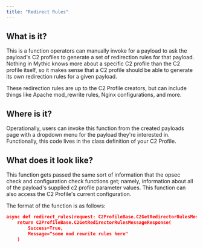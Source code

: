 ```yaml
---
title: "Redirect Rules"
---
```


## What is it?

This is a function operators can manually invoke for a payload to ask the payload's C2 profiles to generate a set of redirection rules for that payload. Nothing in Mythic knows more about a specific C2 profile than the C2 profile itself, so it makes sense that a C2 profile should be able to generate its own redirection rules for a given payload.

These redirection rules are up to the C2 Profile creators, but can include things like Apache mod\_rewrite rules, Nginx configurations, and more.

## Where is it?

Operationally, users can invoke this function from the created payloads page with a dropdown menu for the payload they're interested in. Functionally, this code lives in the class definition of your C2 Profile.

## What does it look like?

This function gets passed the same sort of information that the opsec check and configuration check functions get; namely, information about all of the payload's supplied c2 profile parameter values. This function can also access the C2 Profile's current configuration.

The format of the function is as follows:

```json
async def redirect_rules(request: C2ProfileBase.C2GetRedirectorRulesMessage) -> C2ProfileBase.C2GetRedirectorRulesMessageResponse:
    return C2ProfileBase.C2GetRedirectorRulesMessageResponse(
        Success=True,
        Message="some mod rewrite rules here"
    )
```
